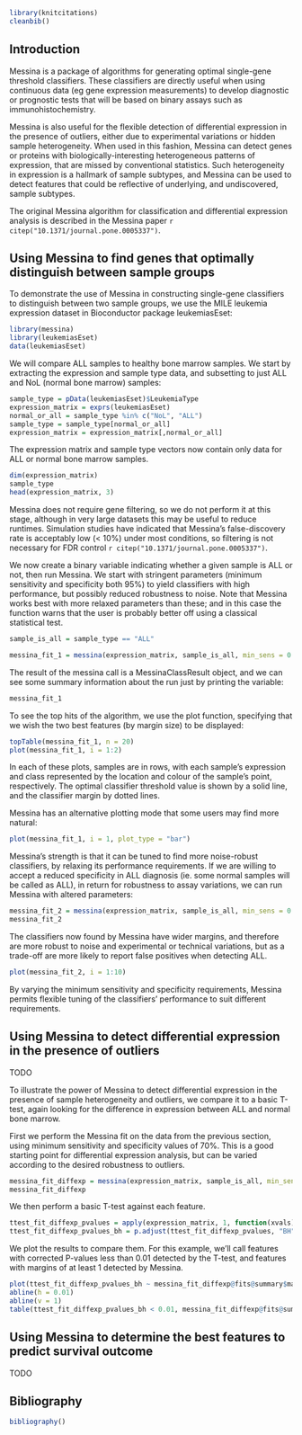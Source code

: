 <!--
%\VignetteEngine{knitr::knitr}
%\VignetteIndexEntry{Using Messina}
%\VignetteDepends{leukemiasEset}
%\VignetteDepends{Biobase}
%\VignetteDepends{messina}
-->

```{r setup, include=FALSE}
library(knitcitations)
cleanbib()
```

## Introduction

Messina is a package of algorithms for generating optimal single-gene threshold 
classifiers.  These classifiers are directly useful when using continuous data
(eg gene expression measurements) to develop diagnostic
or prognostic tests that will be based on binary assays such as immunohistochemistry.

Messina is also useful for the flexible detection of differential expression in
the presence of outliers, either due to experimental variations or hidden sample
heterogeneity.  When used in this fashion, Messina can detect genes or proteins
with biologically-interesting heterogeneous patterns of expression, that are missed by conventional
statistics.  Such heterogeneity in expression is a hallmark of sample subtypes, and
Messina can be used to detect features that could be reflective of underlying, and
undiscovered, sample subtypes.

The original Messina algorithm for classification and differential expression analysis
is described in the Messina paper `r citep("10.1371/journal.pone.0005337")`.


## Using Messina to find genes that optimally distinguish between sample groups

To demonstrate the use of Messina in constructing single-gene classifiers to 
distinguish between two sample groups, we use the MILE leukemia expression dataset
in Bioconductor package leukemiasEset:
```{r class_load_libs, message=FALSE}
library(messina)
library(leukemiasEset)
data(leukemiasEset)
```

We will compare ALL samples to healthy bone marrow samples.  We start by extracting
the expression and sample type data, and subsetting to just ALL and NoL (normal bone
marrow) samples:
```{r class_prepare_data}
sample_type = pData(leukemiasEset)$LeukemiaType
expression_matrix = exprs(leukemiasEset)
normal_or_all = sample_type %in% c("NoL", "ALL")
sample_type = sample_type[normal_or_all]
expression_matrix = expression_matrix[,normal_or_all]
```

The expression matrix and sample type vectors now contain only data for ALL or normal
bone marrow samples.
```{r class_show_data}
dim(expression_matrix)
sample_type
head(expression_matrix, 3)
```

Messina does not require gene filtering, so we do not perform it at this stage, although
in very large datasets this may be useful to reduce runtimes.  Simulation studies have
indicated that Messina's false-discovery rate is acceptably low (< 10%) under most conditions,
so filtering is not necessary for FDR control `r citep("10.1371/journal.pone.0005337")`.

We now create a binary variable indicating whether a given sample is ALL or not, then run
Messina.  We start with stringent parameters (minimum sensitivity and specificity both 95%)
to yield classifiers with high performance, but possibly reduced robustness to noise.  Note
that Messina works best with more relaxed parameters than these; and in this case the
function warns that the user is probably better off using a classical statistical test.

```{r class_fit_1}
sample_is_all = sample_type == "ALL"

messina_fit_1 = messina(expression_matrix, sample_is_all, min_sens = 0.95, min_spec = 0.95, seed = 1234)
```

The result of the messina call is a MessinaClassResult object, and we can see some summary
information about the run just by printing the variable:

```{r class_display_1}
messina_fit_1
```

To see the top hits of the algorithm, we use the plot function, specifying that we wish the
two best features (by margin size) to be displayed:

```{r class_plot_1_point}
topTable(messina_fit_1, n = 20)
plot(messina_fit_1, i = 1:2)
```

In each of these plots, samples are in rows, with each sample's expression and class 
represented by the location and colour of the sample's point, respectively.  The
optimal classifier threshold value is shown by a solid line, and the classifier margin
by dotted lines.

Messina has an alternative plotting mode that some users may find more natural:

```{r class_plot_1_bar}
plot(messina_fit_1, i = 1, plot_type = "bar")
```

Messina's strength is that it can be tuned to find more noise-robust classifiers, by relaxing 
its performance requirements.  If we are willing to accept a reduced specificity in ALL diagnosis 
(ie. some normal samples will be called as ALL), in return for robustness to assay variations, we
can run Messina with altered parameters:

```{r class_fit_2}
messina_fit_2 = messina(expression_matrix, sample_is_all, min_sens = 0.95, min_spec = 0.6, seed = 1234)
messina_fit_2
```

The classifiers now found by Messina have wider margins, and therefore are more robust to
noise and experimental or technical variations, but as a trade-off are more likely to report
false positives when detecting ALL.

```{r class_plot_2}
plot(messina_fit_2, i = 1:10)
```

By varying the minimum sensitivity and specificity requirements, Messina permits flexible 
tuning of the classifiers' performance to suit different requirements.

## Using Messina to detect differential expression in the presence of outliers

TODO

To illustrate the power of Messina to detect differential expression in the presence of
sample heterogeneity and outliers, we compare it to a basic T-test, again looking for
the difference in expression between ALL and normal bone marrow.

First we perform the Messina fit on the data from the previous section, using minimum
sensitivity and specificity values of 70%.  This is a good starting point for 
differential expression analysis, but can be varied according to the desired robustness
to outliers.

```{r de_fit_messina}
messina_fit_diffexp = messina(expression_matrix, sample_is_all, min_sens = 0.7, min_spec = 0.7, seed = 1234)
messina_fit_diffexp
```

We then perform a basic T-test against each feature.

```{r de_fit_ttest}
ttest_fit_diffexp_pvalues = apply(expression_matrix, 1, function(xvals) t.test(xvals ~ sample_is_all)$p.value)
ttest_fit_diffexp_pvalues_bh = p.adjust(ttest_fit_diffexp_pvalues, "BH")
```

We plot the results to compare them.  For this example, we'll call features with corrected 
P-values less than 0.01 detected by the T-test, and features with margins of at least 1
detected by Messina.
```{r de_messina_vs_ttest}
plot(ttest_fit_diffexp_pvalues_bh ~ messina_fit_diffexp@fits@summary$margin, pch = ".", xlab = "Messina Margin", ylab = "T-Test P-value", log = "y")
abline(h = 0.01)
abline(v = 1)
table(ttest_fit_diffexp_pvalues_bh < 0.01, messina_fit_diffexp@fits@summary$margin >= 1)
```



## Using Messina to determine the best features to predict survival outcome

TODO

## Bibliography
```{r biblio, echo=FALSE, results='asis'}
bibliography()
```

